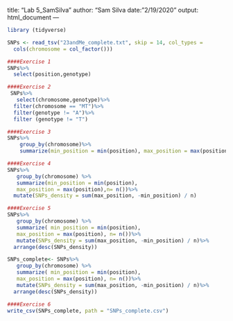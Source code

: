 title: "Lab 5_SamSilva"
author: "Sam Silva
date: "2/19/2020"
output: html_document
---

```r
library (tidyverse)
```

```r
SNPs <- read_tsv("23andMe_complete.txt", skip = 14, col_types = 
  cols(chromosome = col_factor()))
```

```r
####Exercise 1
SNPs%>%
  select(position,genotype)
```


```r
####Exercise 2
 SNPs%>%
   select(chromosome,genotype)%>%
  filter(chromosome == "MT")%>%
  filter(genotype != "A")%>%
  filter (genotype != "T")
```


```r
####Exercise 3
SNPs%>%
    group_by(chromosome)%>%
    summarize(min_position = min(position), max_position = max(position), n=n())
```


```r
####Exercise 4
SNPs%>%
   group_by(chromosome) %>%
   summarize(min_position = min(position),
   max_position = max(position),n= n())%>%
  mutate(SNPs_density = sum(max_position, -min_position) / n)
```

```r
####Exercise 5
SNPs%>%
   group_by(chromosome) %>%
   summarize( min_position = min(position),
   max_position = max(position), n= n())%>%
   mutate(SNPs_density = sum(max_position, -min_position) / n)%>%
  arrange(desc(SNPs_density))
```

```r
SNPs_complete<- SNPs%>%
   group_by(chromosome) %>%
   summarize( min_position = min(position),
   max_position = max(position), n= n())%>%
   mutate(SNPs_density = sum(max_position, -min_position) / n)%>%
  arrange(desc(SNPs_density))

```

```r
####Exercise 6
write_csv(SNPs_complete, path = "SNPs_complete.csv")
```
